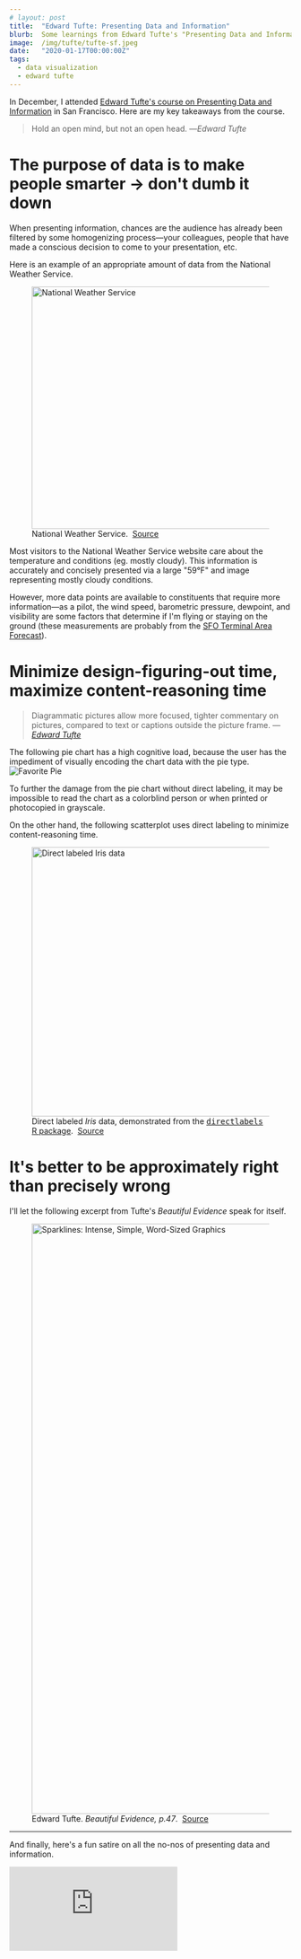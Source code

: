 ```yaml
---
# layout: post
title:  "Edward Tufte: Presenting Data and Information"
blurb:  Some learnings from Edward Tufte's "Presenting Data and Information" course
image:  /img/tufte/tufte-sf.jpeg
date:   "2020-01-17T00:00:00Z"
tags:
  - data visualization
  - edward tufte
---
```



In December, I attended [Edward Tufte's course on Presenting Data and Information](https://www.edwardtufte.com/tufte/courses) in San Francisco. Here are my key takeaways from the course.

> Hold an open mind, but not an open head.
> &mdash;<cite>Edward Tufte</cite>

# The purpose of data is to make people smarter &rarr; don't dumb it down
When presenting information, chances are the audience has already been filtered by some homogenizing process&mdash;your colleagues, people that have made a conscious decision to come to your presentation, etc.

Here is an example of an appropriate amount of data from the National Weather Service.
<figure>
  <Image
    src="/img/tufte/weather.png"
    alt="National Weather Service"
    title="National Weather Service"
    width="1046"
    height="432" />
  <figcaption>
    National Weather Service.&nbsp;
    <a href="https://forecast.weather.gov/MapClick.php?lat=37.796&lon=-122.4206">Source</a>
  </figcaption>
</figure>

Most visitors to the National Weather Service website care about the temperature and conditions (eg. mostly cloudy). This information is accurately and concisely presented via a large "59&deg;F" and image representing mostly cloudy conditions.

However, more data points are available to constituents that require more information&mdash;as a pilot, the wind speed, barometric pressure, dewpoint, and visibility are some factors that determine if I'm flying or staying on the ground (these measurements are probably from the [SFO Terminal Area Forecast](https://aviationweather.gov/taf/board?ids=KSFO&format=expanded)).


# Minimize design-figuring-out time, maximize content-reasoning time
> Diagrammatic pictures allow more focused, tighter commentary on pictures, compared to text or captions outside the picture frame.
> &mdash;<cite>[Edward Tufte](https://www.edwardtufte.com/bboard/q-and-a-fetch-msg?msg_id=0001V7)</cite>

The following pie chart has a high cognitive load, because the user has the impediment of visually encoding the chart data with the pie type.
![Favorite Pie](/img/tufte/pies.png "Favorite Pie")

To further the damage from the pie chart without direct labeling, it may be impossible to read the chart as a colorblind person or when printed or photocopied in grayscale.

On the other hand, the following scatterplot uses direct labeling to minimize content-reasoning time.
<figure>
  <Image
    src="/img/tufte/iris-scatter.png"
    alt="Direct labeled Iris data"
    title="Direct labeled Iris data"
    width="480"
    height="480" />
  <figcaption>
    Direct labeled <i>Iris</i> data, demonstrated from the <a href="http://directlabels.r-forge.r-project.org/"><tt>directlabels</tt> R package</a>.&nbsp;
    <a href="http://directlabels.r-forge.r-project.org/">Source</a>
  </figcaption>
</figure>


# It's better to be approximately right than precisely wrong
I'll let the following excerpt from Tufte's <i>Beautiful Evidence</i> speak for itself.
<figure>
  <Image
    src="/img/tufte/sparklines.jpg"
    alt="Sparklines: Intense, Simple, Word-Sized Graphics"
    title="Sparklines: Intense, Simple, Word-Sized Graphics"
    width="850"
    height="1052" />
  <figcaption>
    Edward Tufte. <i>Beautiful Evidence, p.47</i>.&nbsp;
    <a href="https://www.edwardtufte.com/bboard/q-and-a-fetch-msg?msg_id=0001OR">Source</a>
  </figcaption>
</figure>

---
And finally, here's a fun satire on all the no-nos of presenting data and information.
<div className="video-container">
  <iframe src="https://www.youtube-nocookie.com/embed/fP-7rhb-qMg" frameBorder="0" allow="accelerometer; autoplay; encrypted-media; gyroscope; picture-in-picture" allowFullScreen></iframe>
</div>
